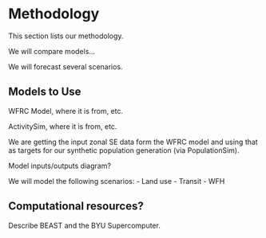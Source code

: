 # Methodology {#sec-methods}

This section lists our methodology.

We will compare models...

We will forecast several scenarios.

## Models to Use

WFRC Model, where it is from, etc.

ActivitySim, where it is from, etc.

We are getting the input zonal SE data form the WFRC model and using that as targets for our synthetic population generation (via PopulationSim).

Model inputs/outputs diagram?

We will model the following scenarios:
- Land use
- Transit
- WFH

## Computational resources?

Describe BEAST and the BYU Supercomputer.

